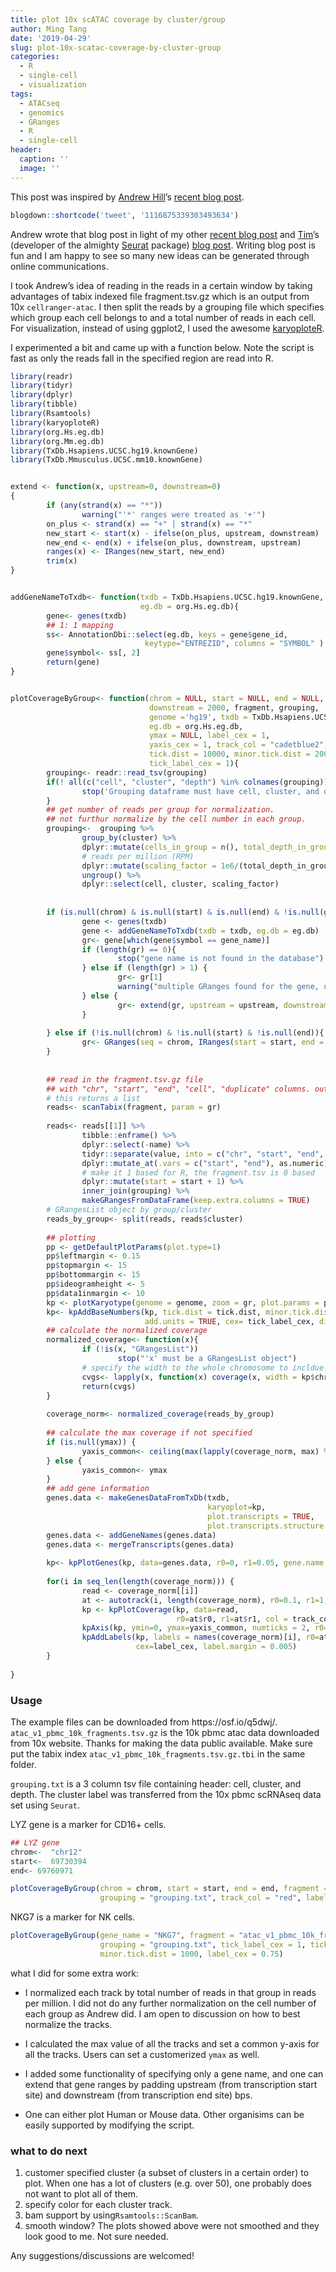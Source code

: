 ```yaml
---
title: plot 10x scATAC coverage by cluster/group
author: Ming Tang
date: '2019-04-29'
slug: plot-10x-scatac-coverage-by-cluster-group
categories:
  - R
  - single-cell
  - visualization
tags:
  - ATACseq
  - genomics
  - GRanges
  - R
  - single-cell
header:
  caption: ''
  image: ''
---
```


This post was inspired by [Andrew Hill](https://twitter.com/ahill_tweets)'s [recent blog post](http://andrewjohnhill.com/blog/2019/04/12/streamlining-scatac-seq-visualization-and-analysis/).

```r
blogdown::shortcode('tweet', '1116875339303493634')
```

Andrew wrote that blog post in light of my other [recent blog post](https://divingintogeneticsandgenomics.rbind.io/post/split-a-10xscatac-bam-file-by-cluster/) and [Tim](https://twitter.com/timoast)'s (developer of the almighty [Seurat](https://satijalab.org/seurat/) package) [blog post](https://timoast.github.io/blog/sinto/). Writing blog post is fun and I am happy to see so many new ideas can be generated through online communications.

I took Andrew's idea of reading in the reads in a certain window by taking advantages of tabix indexed file fragment.tsv.gz which is an output from 10x `cellranger-atac`. I then split the reads by a grouping file which specifies which group each cell belongs to and a total number of reads in each cell. For visualization, instead of using ggplot2, I used the awesome [karyoploteR](https://bernatgel.github.io/karyoploter_tutorial/). 

I experimented a bit and came up with a function below. Note the script is fast as only the reads fall in the specified region are read into R.

```r
library(readr)
library(tidyr)
library(dplyr)
library(tibble)
library(Rsamtools)
library(karyoploteR)
library(org.Hs.eg.db)
library(org.Mm.eg.db)
library(TxDb.Hsapiens.UCSC.hg19.knownGene)
library(TxDb.Mmusculus.UCSC.mm10.knownGene)


extend <- function(x, upstream=0, downstream=0)     
{
        if (any(strand(x) == "*"))
                warning("'*' ranges were treated as '+'")
        on_plus <- strand(x) == "+" | strand(x) == "*"
        new_start <- start(x) - ifelse(on_plus, upstream, downstream)
        new_end <- end(x) + ifelse(on_plus, downstream, upstream)
        ranges(x) <- IRanges(new_start, new_end)
        trim(x)
}


addGeneNameToTxdb<- function(txdb = TxDb.Hsapiens.UCSC.hg19.knownGene, 
                             eg.db = org.Hs.eg.db){
        gene<- genes(txdb)
        ## 1: 1 mapping
        ss<- AnnotationDbi::select(eg.db, keys = gene$gene_id,  
                              keytype="ENTREZID", columns = "SYMBOL" )
        gene$symbol<- ss[, 2]
        return(gene)
}


plotCoverageByGroup<- function(chrom = NULL, start = NULL, end = NULL, gene_name = NULL, upstream = 2000,
                               downstream = 2000, fragment, grouping,
                               genome ='hg19', txdb = TxDb.Hsapiens.UCSC.hg19.knownGene,
                               eg.db = org.Hs.eg.db,
                               ymax = NULL, label_cex = 1, 
                               yaxis_cex = 1, track_col = "cadetblue2",
                               tick.dist = 10000, minor.tick.dist = 2000,
                               tick_label_cex = 1){
        grouping<- readr::read_tsv(grouping)
        if(! all(c("cell", "cluster", "depth") %in% colnames(grouping))) {
                stop('Grouping dataframe must have cell, cluster, and depth columns.')
        }
        ## get number of reads per group for normalization. 
        ## not furthur normalize by the cell number in each group.
        grouping<-  grouping %>%
                group_by(cluster) %>%
                dplyr::mutate(cells_in_group = n(), total_depth_in_group = sum(depth)) %>%
                # reads per million (RPM)
                dplyr::mutate(scaling_factor = 1e6/(total_depth_in_group)) %>%
                ungroup() %>%
                dplyr::select(cell, cluster, scaling_factor)
        
        
        if (is.null(chrom) & is.null(start) & is.null(end) & !is.null(gene_name)){
                gene <- genes(txdb)
                gene <- addGeneNameToTxdb(txdb = txdb, eg.db = eg.db)
                gr<- gene[which(gene$symbol == gene_name)]
                if (length(gr) == 0){
                        stop("gene name is not found in the database")
                } else if (length(gr) > 1) {
                        gr<- gr[1]
                        warning("multiple GRanges found for the gene, using the first one")
                } else {
                        gr<- extend(gr, upstream = upstream, downstream = downstream)
                } 
                
        } else if (!is.null(chrom) & !is.null(start) & !is.null(end)){
                gr<- GRanges(seq = chrom, IRanges(start = start, end = end ))
        }
        
        
        ## read in the fragment.tsv.gz file
        ## with "chr", "start", "end", "cell", "duplicate" columns. output from cellranger-atac
        # this returns a list
        reads<- scanTabix(fragment, param = gr)
        
        reads<- reads[[1]] %>% 
                tibble::enframe() %>% 
                dplyr::select(-name) %>%
                tidyr::separate(value, into = c("chr", "start", "end", "cell", "duplicate"), sep = "\t") %>%
                dplyr::mutate_at(.vars = c("start", "end"), as.numeric) %>% 
                # make it 1 based for R, the fragment.tsv is 0 based
                dplyr::mutate(start = start + 1) %>% 
                inner_join(grouping) %>%
                makeGRangesFromDataFrame(keep.extra.columns = TRUE)
        # GRangesList object by group/cluster
        reads_by_group<- split(reads, reads$cluster)
        
        ## plotting
        pp <- getDefaultPlotParams(plot.type=1)
        pp$leftmargin <- 0.15
        pp$topmargin <- 15
        pp$bottommargin <- 15
        pp$ideogramheight <- 5
        pp$data1inmargin <- 10
        kp <- plotKaryotype(genome = genome, zoom = gr, plot.params = pp)
        kp<- kpAddBaseNumbers(kp, tick.dist = tick.dist, minor.tick.dist = minor.tick.dist,
                              add.units = TRUE, cex= tick_label_cex, digits = 6)
        ## calculate the normalized coverage
        normalized_coverage<- function(x){
                if (!is(x, "GRangesList"))
                        stop("'x' must be a GRangesList object")
                # specify the width to the whole chromosome to incldue the 0s
                cvgs<- lapply(x, function(x) coverage(x, width = kp$chromosome.lengths) * x$scaling_factor[1])
                return(cvgs)
        }
        
        coverage_norm<- normalized_coverage(reads_by_group)
        
        ## calculate the max coverage if not specified 
        if (is.null(ymax)) {
                yaxis_common<- ceiling(max(lapply(coverage_norm, max) %>% unlist()))
        } else {
                yaxis_common<- ymax
        }
        ## add gene information
        genes.data <- makeGenesDataFromTxDb(txdb,
                                            karyoplot=kp,
                                            plot.transcripts = TRUE, 
                                            plot.transcripts.structure = TRUE)
        genes.data <- addGeneNames(genes.data)
        genes.data <- mergeTranscripts(genes.data)
        
        kp<- kpPlotGenes(kp, data=genes.data, r0=0, r1=0.05, gene.name.cex = 1)
        
        for(i in seq_len(length(coverage_norm))) {
                read <- coverage_norm[[i]]
                at <- autotrack(i, length(coverage_norm), r0=0.1, r1=1, margin = 0.1)
                kp <- kpPlotCoverage(kp, data=read,
                                     r0=at$r0, r1=at$r1, col = track_col, ymax = yaxis_common)
                kpAxis(kp, ymin=0, ymax=yaxis_common, numticks = 2, r0=at$r0, r1=at$r1, cex = yaxis_cex, labels = c("", yaxis_common))
                kpAddLabels(kp, labels = names(coverage_norm)[i], r0=at$r0, r1=at$r1, 
                            cex=label_cex, label.margin = 0.005)
        }
        
}

```

### Usage

The example files can be downloaded from https://osf.io/q5dwj/.
`atac_v1_pbmc_10k_fragments.tsv.gz` is the 10k pbmc atac data downloaded from 10x website. Thanks for making the
data public available. Make sure put the tabix index `atac_v1_pbmc_10k_fragments.tsv.gz.tbi` in the same folder.

`grouping.txt` is a 3 column tsv file containing header: cell, cluster, and depth. The cluster label was transferred from the 10x pbmc scRNAseq data set using `Seurat`.

LYZ gene is a marker for CD16+ cells.

```r

## LYZ gene 
chrom<-  "chr12"
start<-  69730394
end<- 69760971

plotCoverageByGroup(chrom = chrom, start = start, end = end, fragment = "atac_v1_pbmc_10k_fragments.tsv.gz",
                    grouping = "grouping.txt", track_col = "red", label_cex = 0.75)
```


NKG7 is a marker for NK cells.

```r
plotCoverageByGroup(gene_name = "NKG7", fragment = "atac_v1_pbmc_10k_fragments.tsv.gz",
                    grouping = "grouping.txt", tick_label_cex = 1, tick.dist = 5000,
                    minor.tick.dist = 1000, label_cex = 0.75)

```

what I did for some extra work:

* I normalized each track by total number of reads in that group in reads per million. I did not do 
any further normalization on the cell number of each group as Andrew did. I am open to discussion on how to
best normalize the tracks.

* I calculated the max value of all the tracks and set a common y-axis for all the tracks. Users can set a customerized `ymax` as well.

* I added some functionality of specifying only a gene name, and one can extend that gene ranges by padding upstream (from transcription start site) and downstream (from transcription end site) bps.

* One can either plot Human or Mouse data. Other organisims can be easily supported by modifying the script.

### what to do next

1. customer specified cluster (a subset of clusters in a certain order) to plot.
When one has a lot of clusters (e.g. over 50), one probably does not want to plot all of them.
2. specify color for each cluster track.
3. bam support by using`Rsamtools::ScanBam`. 
4. smooth window? The plots showed above were not smoothed and they look good to me. Not sure needed.

Any suggestions/discussions are welcomed! 
